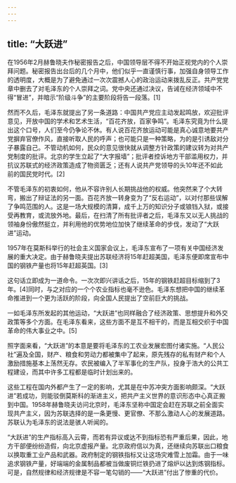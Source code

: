 ```yaml
---
---
---
```

title: “大跃进”
---




在1956年2月赫鲁晓夫作秘密报告之后，中国领导层不得不开始正视党内的个人崇拜问题。秘密报告出台后的几个月中，他们似乎一直谨慎行事，加强自身领导工作的透明度，大概是为了避免通过一次次震撼人心的政治运动来拨乱反正。共产党党章中删去了对毛泽东的个人崇拜之词。党中央还通过决议，告诫在经济领域中不得“冒进”，并暗示“阶级斗争”的主要阶段将告一段落。[1]

然而不久后，毛泽东就提出了另一条道路：中国共产党应主动发起鸣放，欢迎批评意见，开放中国的学术和艺术生活，“百花齐放，百家争鸣”。毛泽东究竟为什么提出这个口号，人们至今仍争论不休。有人说百花齐放运动可能是真心诚意地要共产党摒弃官僚作风，直接听取人民的呼声；也可能只是一种策略，为的是引诱敌对分子暴露自己。不管动机如何，民众的意见很快就从调整方针政策的建议转为对共产党制度的批评。北京的学生立起了“大字报墙”；批评者控诉地方干部滥用权力，并抗议苏联式的经济政策造成了物资匮乏；还有人说共产党领导的头10年还不如此前的国民党时代。[2]

不管毛泽东的初衷如何，他从不容许别人长期挑战他的权威。他突然来了个大转弯，搬出了辩证法的另一面。百花齐放一转身变为了“反右运动”，以对付那些误解了争鸣范围的人。这是一场大规模的清算，成千上万的知识分子或锒铛入狱，或接受再教育，或流放外地。最后，在扫清了所有批评者之后，毛泽东又以无人挑战的领袖身份傲然挺立，并利用他的优势地位加快了继续革命的步伐，发动了“大跃进”运动。

1957年在莫斯科举行的社会主义国家会议上，毛泽东宣布了一项有关中国经济发展的重大决定。由于赫鲁晓夫提出苏联经济将15年赶超美国，毛泽东便即席宣布中国的钢铁产量也将15年赶超英国。[3]

这句话立即成为一道命令。一次次即兴讲话之后，15年的钢铁赶超目标缩到了3年。[4]同时，与之对应的一个个农业指标也毫不逊色。毛泽东想把中国的继续革命推进到一个更为活跃的阶段，向全国人民提出了空前巨大的挑战。

一如毛泽东所发起的其他运动，“大跃进”也同样融合了经济政策、思想提升和外交政策等多个方面。在毛泽东看来，这些方面不是互不相干的，而是互相交织于中国革命的伟大事业之中。[5]

照字面来看，“大跃进”的本意是要将毛泽东的工农业发展宏图付诸实施。“人民公社”遍及全国，财产、粮食和劳动力都被集中了起来，原先残存的私有财产和个人激励措施基本上荡然无存。农民被编入了半军事化的生产队，投身于浩大的公共工程建设，而其中许多工程都是临时计划出来的。

这些工程在国内外都产生了一定的影响，尤其是在中苏冲突方面影响颇深。“大跃进”若成功，则能驳倒莫斯科的渐进主义，把共产主义世界的意识形态中心真正搬到中国。1958年赫鲁晓夫访问北京时，毛泽东坚称中国定会赶在苏联之前全面实现共产主义，因为苏联选择的是一条更慢、更官僚、不那么激动人心的发展道路。苏联认为毛泽东的说法是骇人听闻的。

“大跃进”的生产指标高入云霄，而若有异议或达不到指标恐有严重后果，因此，地方干部便纷纷造假，向北京虚报产量。北京政府信以为真，还继续向苏联出口粮食以换取重工业产品和武器。政府制定的钢铁指标又让这场灾难雪上加霜。由于一味追求钢铁产量，好端端的金属制品都被当做废铜烂铁扔进了熔炉以达到炼钢指标。可是，自然规律和经济规律是不容一笔勾销的——“大跃进”付出了惨重的代价。